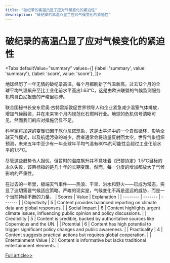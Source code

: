 ```yaml
---
title: "破纪录的高温凸显了应对气候变化的紧迫性"
description: "破纪录的高温凸显了应对气候变化的紧迫性"
---
```



# 破纪录的高温凸显了应对气候变化的紧迫性


<Tabs
	defaultValue="summary"
	values={[
	{label: 'summary', value: 'summary'},
	{label: 'score', value: 'score'},
]}>
<TabItem value="summary">


地球经历了一年无情的破纪录高温，每个月都刷新了气温新高。过去12个月的全球平均气温飙升至比工业化前水平高出1.63°C，这是由欧洲联盟的气候监测服务机构哥白尼报告的严峻里程碑。

联合国秘书长安东尼奥·古特雷斯敦促世界领导人和企业紧急减少温室气体排放，增加气候融资，并在未来18个月内规范化石燃料行业。地球的危机信号清晰可见，然而我们的应对措施仍显不足。

科学家将加速的变暖归因于厄尔尼诺现象，这是太平洋中的一个自然循环，影响全球天气模式，以及航运污染的减少，后者通常会将热量反射回太空。世界气象组织预测，未来五年中至少有一年全球年平均气温有80%的可能性会超过工业化前水平的1.5°C。

尽管这些趋势令人担忧，但暂时的温度飙升并不意味着《巴黎协定》1.5°C目标的永久失败，该目标指的是几十年的长期变暖。然而，每一分度的增加都放大了气候影响的严重性。

在过去的一年里，极端天气事件——热浪、干旱、洪水和野火——已成为常态，突显了迫切需要气候适应策略。严峻的现实是，气候变化不再是遥远的威胁，而是一个当前持续不断的力量。
</TabItem>
<TabItem value="score">
	| Scores     | Value   | Explanation |
	| -------- | ------- | ------- |
	| Objectivity  | 5    | Content provides balanced reporting on climate data and global responses.    |
	| Social Impact | 6     | Content highlights urgent climate issues, influencing public opinion and policy discussions.    |
	| Credibility    | 5    | Content is credible, backed by authoritative sources like Copernicus and the UN.    |
	| Potential    | 6    | Content has high potential to trigger significant policy changes and public awareness.    |
	| Practicality    | 4    | Content suggests practical actions but requires global cooperation.    |
	| Entertainment Value    | 2    | Content is informative but lacks traditional entertainment elements.    |
</TabItem>
</Tabs>

[Full article>>](https://ici.radio-canada.ca/rci/en/news/2078415/earth-hit-with-12-straight-months-of-record-breaking-temperatures)
